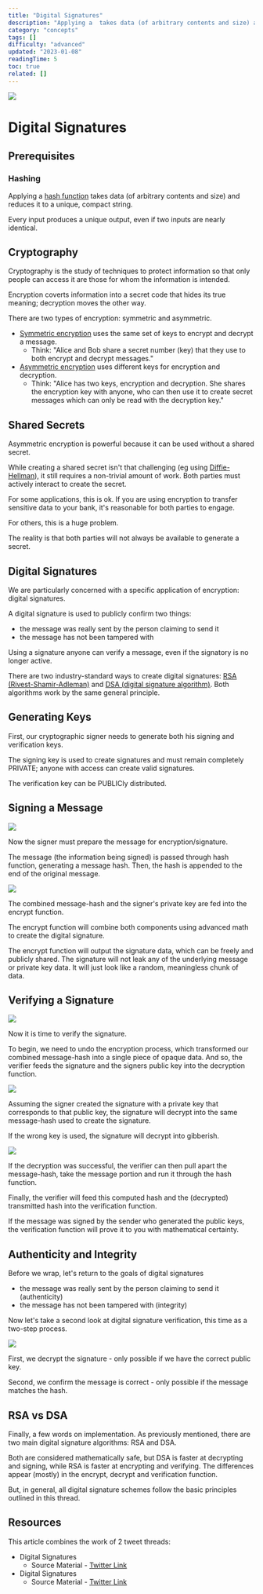 ```yaml
---
title: "Digital Signatures"
description: "Applying a  takes data (of arbitrary contents and size) and reduces it to a unique, compact string."
category: "concepts"
tags: []
difficulty: "advanced"
updated: "2023-01-08"
readingTime: 5
toc: true
related: []
---
```


![](/images/digital-signatures-1.jpeg)

# Digital Signatures

## Prerequisites

### Hashing

Applying a [hash function](https://inevitableeth.com/home/concepts/hash) takes data (of arbitrary contents and size) and reduces it to a unique, compact string. 

Every input produces a unique output, even if two inputs are nearly identical.

## Cryptography

Cryptography is the study of techniques to protect information so that only people can access it are those for whom the information is intended. 

Encryption coverts information into a secret code that hides its true meaning; decryption moves the other way.

There are two types of encryption: symmetric and asymmetric. 

*   [Symmetric encryption](https://en.wikipedia.org/wiki/Symmetric-key_algorithm) uses the same set of keys to encrypt and decrypt a message.
    *   Think: "Alice and Bob share a secret number (key) that they use to both encrypt and decrypt messages."
*   [Asymmetric encryption](https://en.wikipedia.org/wiki/Public-key_cryptography) uses different keys for encryption and decryption.
    *   Think: "Alice has two keys, encryption and decryption. She shares the encryption key with anyone, who can then use it to create secret messages which can only be read with the decryption key."

## Shared Secrets

Asymmetric encryption is powerful because it can be used without a shared secret. 

While creating a shared secret isn't that challenging (eg using [Diffie-Hellman](https://en.wikipedia.org/wiki/Diffie%E2%80%93Hellman_key_exchange)), it still requires a non-trivial amount of work. Both parties must actively interact to create the secret.

For some applications, this is ok. If you are using encryption to transfer sensitive data to your bank, it's reasonable for both parties to engage. 

For others, this is a huge problem. 

The reality is that both parties will not always be available to generate a secret.

## Digital Signatures

We are particularly concerned with a specific application of encryption: digital signatures. 

A digital signature is used to publicly confirm two things: 

*   the message was really sent by the person claiming to send it
*   the message has not been tampered with

Using a signature anyone can verify a message, even if the signatory is no longer active.

There are two industry-standard ways to create digital signatures: [RSA (Rivest-Shamir-Adleman)](https://en.wikipedia.org/wiki/RSA_\(cryptosystem\)) and [DSA (digital signature algorithm)](https://en.wikipedia.org/wiki/Digital_Signature_Algorithm). Both algorithms work by the same general principle.

## Generating Keys

First, our cryptographic signer needs to generate both his signing and verification keys. 

The signing key is used to create signatures and must remain completely PRIVATE; anyone with access can create valid signatures. 

The verification key can be PUBLICly distributed.

## Signing a Message

![](/images/digital-signatures-2.jpeg)

Now the signer must prepare the message for encryption/signature. 

The message (the information being signed) is passed through hash function, generating a message hash. Then, the hash is appended to the end of the original message.

![](/images/digital-signatures-3.jpeg)

The combined message-hash and the signer's private key are fed into the encrypt function. 

The encrypt function will combine both components using advanced math to create the digital signature.

The encrypt function will output the signature data, which can be freely and publicly shared. The signature will not leak any of the underlying message or private key data. It will just look like a random, meaningless chunk of data.

## Verifying a Signature

![](/images/digital-signatures-4.jpeg)

Now it is time to verify the signature. 

To begin, we need to undo the encryption process, which transformed our combined message-hash into a single piece of opaque data. And so, the verifier feeds the signature and the signers public key into the decryption function.

![](/images/digital-signatures-5.jpeg)

Assuming the signer created the signature with a private key that corresponds to that public key, the signature will decrypt into the same message-hash used to create the signature. 

If the wrong key is used, the signature will decrypt into gibberish.

![](/images/digital-signatures-6.jpeg)

If the decryption was successful, the verifier can then pull apart the message-hash, take the message portion and run it through the hash function. 

Finally, the verifier will feed this computed hash and the (decrypted) transmitted hash into the verification function.

If the message was signed by the sender who generated the public keys, the verification function will prove it to you with mathematical certainty.

## Authenticity and Integrity

Before we wrap, let's return to the goals of digital signatures 

*   the message was really sent by the person claiming to send it (authenticity)
*   the message has not been tampered with (integrity)

Now let's take a second look at digital signature verification, this time as a two-step process. 

![](/images/digital-signatures-7.jpeg)

First, we decrypt the signature - only possible if we have the correct public key. 

Second, we confirm the message is correct - only possible if the message matches the hash.

## RSA vs DSA

Finally, a few words on implementation. As previously mentioned, there are two main digital signature algorithms: RSA and DSA. 

Both are considered mathematically safe, but DSA is faster at decrypting and signing, while RSA is faster at encrypting and verifying. The differences appear (mostly) in the encrypt, decrypt and verification function. 

But, in general, all digital signature schemes follow the basic principles outlined in this thread.

## Resources

This article combines the work of 2 tweet threads:

*   Digital Signatures
    *   Source Material - [Twitter Link](https://twitter.com/logarithmicrex/status/1575127511066824704)
*   Digital Signatures
    *   Source Material - [Twitter Link](https://twitter.com/logarithmicrex/status/1593040051402784768)
